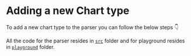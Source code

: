 # Adding a new Chart type

To add a new chart type to the parser you can follow the below steps :point_down:

All the code for the parser resides in [`src`](https://github.com/excalidraw/mermaid-to-excalidraw/tree/master/src) folder and for playground resides in [`playground`](https://github.com/excalidraw/mermaid-to-excalidraw/tree/master/playground) folder.